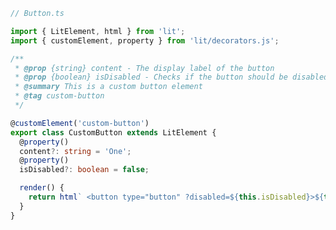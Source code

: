 ```ts
// Button.ts

import { LitElement, html } from 'lit';
import { customElement, property } from 'lit/decorators.js';

/**
 * @prop {string} content - The display label of the button
 * @prop {boolean} isDisabled - Checks if the button should be disabled
 * @summary This is a custom button element
 * @tag custom-button
 */

@customElement('custom-button')
export class CustomButton extends LitElement {
  @property()
  content?: string = 'One';
  @property()
  isDisabled?: boolean = false;

  render() {
    return html` <button type="button" ?disabled=${this.isDisabled}>${this.content}</button> `;
  }
}
```
